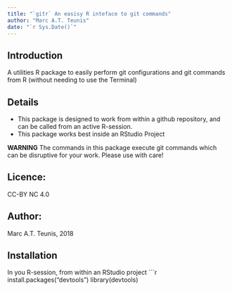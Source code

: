 ```yaml
---
title: "`gitr` An easisy R inteface to git commands"
author: "Marc A.T. Teunis"
date: "`r Sys.Date()`"
---
```


## Introduction
A utilities R package to easily perform git configurations and git commands from R (without needing to use the Terminal)

## Details
 - This package is designed to work from within a github repository, and can be called from an active R-session.
 - This package works best inside an RStudio Project
 
 **WARNING** The commands in this package execute git commands which can be disruptive for your work. Please use with care!

## Licence: 
CC-BY NC 4.0

## Author: 
Marc A.T. Teunis, 2018

## Installation
In you R-session, from within an RStudio project
```r
install.packages("devtools")
library(devtools)
